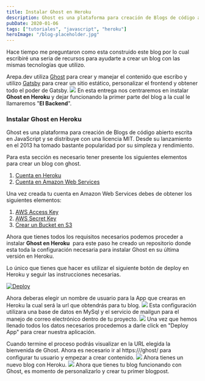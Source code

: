 ```yaml
---
title: Instalar Ghost en Heroku
description: Ghost es una plataforma para creación de Blogs de código abierto escrita en JavaScript y se distribuye con una licencia MIT. Desde su lanzamiento en el 2013 ha tomado bastante popularidad por su simpleza y rendimiento.
pubDate: 2020-01-06
tags: ["tutoriales", "javascript", "heroku"]
heroImage: "/blog-placeholder.jpg"
---
```


Hace tiempo me preguntaron como esta construido este blog por lo cual escribiré una seria de recursos para ayudarte a crear un blog con las mismas tecnologías que utilizo.

Arepa.dev utiliza [Ghost](https://ghost.org/) para crear y manejar el contenido que escribo y utilizo [Gatsby](https://www.gatsbyjs.org/) para crear un sitio estático, personalizar el frontend y obtener todo el poder de Gatsby.
![](https://s3.amazonaws.com/arepadev/2020/01/admin-api-gatsby-diagram.png)
En esta entrega nos centraremos en instalar **Ghost en Heroku** y dejar funcionando la primer parte del blog a la cual le llamaremos "**El Backend**".

### Instalar Ghost en Heroku

Ghost es una plataforma para creación de Blogs de código abierto escrita en JavaScript y se distribuye con una licencia MIT. Desde su lanzamiento en el 2013 ha tomado bastante popularidad por su simpleza y rendimiento.

Para esta sección es necesario tener presente los siguientes elementos para crear un blog con ghost.

1. [Cuenta en Heroku](https://signup.heroku.com/)
2. [Cuenta en Amazon Web Services](https://aws.amazon.com/es/free/)

Una vez creada tu cuenta en Amazon Web Services debes de obtener los siguientes elementos:

1. [AWS Access Key](https://docs.aws.amazon.com/es_es/general/latest/gr/managing-aws-access-keys.html)
2. [AWS Secret Key](https://docs.aws.amazon.com/es_es/general/latest/gr/managing-aws-access-keys.html)
3. [Crear un Bucket en S3](https://docs.aws.amazon.com/es_es/AmazonS3/latest/user-guide/create-bucket.html)

Ahora que tienes todos los requisitos necesarios podemos proceder a instalar **Ghost en Heroku**  para este paso he creado un repositorio donde esta toda la configuración necesaria para instalar Ghost en su última versión en Heroku.

Lo único que tienes que hacer es utilizar el siguiente botón de deploy en Heroku y seguir las instrucciones necesarias.

[![Deploy](https://www.herokucdn.com/deploy/button.svg)](https://dashboard.heroku.com/new?button-url=https%3A%2F%2Fgithub.com%2Fgndx%2Fghost-on-heroku&template=https%3A%2F%2Fgithub.com%2Fgndx%2Fghost-on-heroku)

Ahora deberas elegir un nombre de usuario para la App que crearas en Heroku la cual será la url que obtendrás para tu blog.
![](https://s3.amazonaws.com/arepadev/2020/01/heroku-app.png)
Esta configuración utilizara una base de datos en MySql y el servicio de mailgun para el manejo de correo electrónico dentro de tu proyecto.
![](https://s3.amazonaws.com/arepadev/2020/01/heroku-aws.png)
Una vez que hemos llenado todos los datos necesarios procedemos a darle click en "Deploy App" para crear nuestra aplicación.

Cuando termine el proceso podrás visualizar en la URL elegida la bienvenida de Ghost. Ahora es necesario ir al https:///ghost/ para configurar tu usuario y empezar a crear contenido.
![](https://s3.amazonaws.com/arepadev/2020/01/register-ghost.png)
Ahora tienes un nuevo blog con Heroku.
![](https://s3.amazonaws.com/arepadev/2020/01/ghost-heroku-blog.png)
Ahora que tienes tu blog funcionando con Ghost, es momento de personalizarlo y crear tu primer blogpost.
